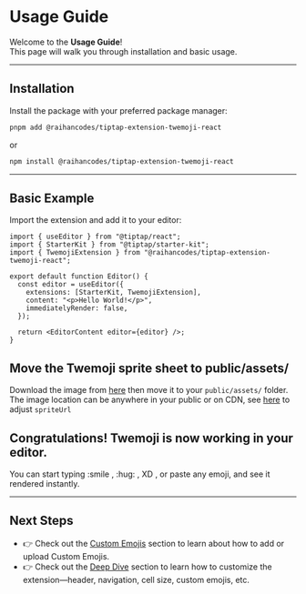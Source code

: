 # Usage Guide

Welcome to the **Usage Guide**!  
This page will walk you through installation and basic usage.

---

<H2
  iconUrl="https://cdn.jsdelivr.net/gh/jdecked/twemoji@16.0.1/assets/svg/1f4e6.svg"
  iconAlt="📦"
>
  Installation
</H2>

Install the package with your preferred package manager:

```bash
pnpm add @raihancodes/tiptap-extension-twemoji-react
```

or

```bash
npm install @raihancodes/tiptap-extension-twemoji-react
```

---

<H2
  iconUrl="https://cdn.jsdelivr.net/gh/jdecked/twemoji@16.0.1/assets/svg/26a1.svg"
  iconAlt="⚡"
>
  Basic Example
</H2>

Import the extension and add it to your editor:

```tsx
import { useEditor } from "@tiptap/react";
import { StarterKit } from "@tiptap/starter-kit";
import { TwemojiExtension } from "@raihancodes/tiptap-extension-twemoji-react";

export default function Editor() {
  const editor = useEditor({
    extensions: [StarterKit, TwemojiExtension],
    content: "<p>Hello World!</p>",
    immediatelyRender: false,
  });

  return <EditorContent editor={editor} />;
}
```

<H2
  iconUrl="https://cdn.jsdelivr.net/gh/jdecked/twemoji@16.0.1/assets/svg/1f5bc.svg"
  iconAlt="🖼️"
>
  Move the Twemoji sprite sheet to public/assets/
</H2>

Download the image from [here](https://github.com/raihan-ramadhan/tiptap-extension-twemoji/tree/master/packages/tiptap-extension-twemoji-react/dist/assets) then move it to your `public/assets/` folder. The image location can be anywhere in your public or on CDN, see [here](/deep-dive#spriteUrl) to adjust `spriteUrl`

<H2
  iconUrl="https://cdn.jsdelivr.net/gh/jdecked/twemoji@16.0.1/assets/svg/1f389.svg"
  iconAlt="🎉"
>
  Congratulations! Twemoji is now working in your editor.
</H2>

You can start typing :smile , :hug: , XD , or paste any emoji, and see it rendered instantly.

---

<H2
  iconUrl="https://cdn.jsdelivr.net/gh/jdecked/twemoji@16.0.1/assets/svg/1f680.svg"
  iconAlt="🚀"
>
  Next Steps
</H2>

- 👉 Check out the [Custom Emojis](/custom-emojis) section to learn about how to add or upload Custom Emojis.
- 👉 Check out the [Deep Dive](/deep-dive) section to learn how to customize the extension—header, navigation, cell size, custom emojis, etc.

